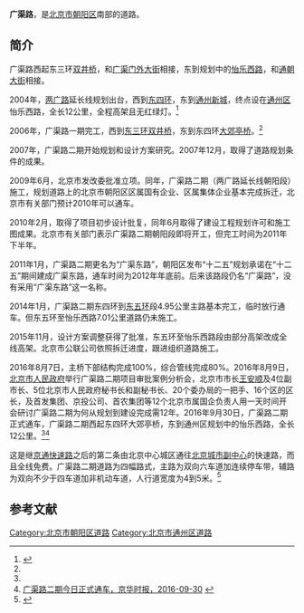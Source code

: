 {{Infobox China Road
|路牌类型 = Beijing
|道路方向 = WE
|中文道路名称 = 广渠路
|道路名称拼音 = GUANGQU LU
|图片 =Viaduct of Guangqu Rd at Baiziwan (20210429085223).jpg
|图片说明 = 广渠路百子湾段高架下方
|道路属性 = 
|道路总长度 = 
|车速限制 = 
|行车线数量 = 
|所在地区 = [[北京市|北京市]][[朝阳区|朝阳区]]
|起点 = [[双井桥|双井桥]]
|终点 = [[怡乐西路|怡乐西路]]
|路段主要建筑 =
}}
'''广渠路'''，是[[北京市|北京市]][[朝阳区|朝阳区]]南部的道路。
{{coord|39.89196|116.46822|display=title}}

==简介==
广渠路西起东三环[[双井桥|双井桥]]，和[[广渠门外大街|广渠门外大街]]相接，东到规划中的[[怡乐西路|怡乐西路]]，和[[通朝大街|通朝大街]]相接。

2004年，[[两广路|两广路]]延长线规划出台，西到[[北京四环路|东四环]]，东到[[北京城市副中心|通州新城]]，终点设在[[通州区_(北京市)|通州区]]怡乐西路，全长12公里，全程高架且无红绿灯。<ref name=rmw>{{Cite web |url=http://bj.people.com.cn/n2/2016/1001/c82840-29089681.html |title=广渠路二期通车首日:从通州到东四环开车10分钟，人民网，2016-10-01 |accessdate=2016-10-04 |archive-date=2017-01-12 |archive-url=https://web.archive.org/web/20170112000942/http://bj.people.com.cn/n2/2016/1001/c82840-29089681.html |dead-url=no }}</ref>

2006年，广渠路一期完工，西到[[北京三环路|东三环]][[双井桥|双井桥]]，东到东四环[[大郊亭桥|大郊亭桥]]。<ref name=rmw/>

2007年，广渠路二期开始规划和设计方案研究。2007年12月，取得了道路规划条件的成果。

2009年6月，北京市发改委批准立项。同年，广渠路二期（两广路延长线朝阳段）施工，规划道路上的北京市朝阳区区属国有企业、区属集体企业基本完成拆迁，北京市有关部门预计2010年可以通车。

2010年2月，取得了项目初步设计批复，同年6月取得了建设工程规划许可和施工图成果。北京市有关部门表示广渠路二期朝阳段即将开工，但完工时间为2011年下半年。

2011年1月，广渠路二期更名为“广渠东路”，朝阳区发布“十二五”规划承诺在“十二五”期间建成广渠东路，通车时间为2012年年底前。后来该路段仍名“广渠路”，没有采用“广渠东路”这一名称。

2014年1月，广渠路二期东四环到[[北京五环路|东五环]]段4.95公里主路基本完工，临时放行通车。但东五环至怡乐西路7.01公里道路仍未施工。

2015年11月，设计方案调整获得了批准，东五环至怡乐西路段由部分高架改成全线高架。北京市公联公司依照拆迁进度，跟进组织道路施工。

2016年8月7日，主桥下部结构完成100%，综合管线完成80%。2016年8月9日，[[北京市人民政府|北京市人民政府]]举行广渠路二期项目审批案例分析会，北京市市长[[王安顺|王安顺]]及4位副市长、5位北京市人民政府秘书长和副秘书长、20个委办局的一把手、16个区的区长，及首发集团、京投公司、首农集团等12个北京市属国企负责人用一天时间开会研讨广渠路二期为何从规划到建设完成需12年。2016年9月30日，广渠路二期正式通车，广渠路二期西起东四环大郊亭桥，东到通州区规划中的怡乐西路，全长12公里。<ref name=rmw/><ref>[http://epaper.jinghua.cn/html/2016-09/30/content_338193.htm 广渠路二期今日正式通车，京华时报，2016-09-30] {{webarchive|url=https://web.archive.org/web/20170112040129/http://epaper.jinghua.cn/html/2016-09/30/content_338193.htm |date=2017-01-12 }}</ref>

这是继[[京通快速路|京通快速路]]之后的第二条由北京中心城区通往[[北京城市副中心|北京城市副中心]]的快速路，而且全线免费。广渠路二期道路为四幅路式，主路为双向六车道加连续停车带，辅路为双向不少于四车道加非机动车道，人行道宽度为4到5米。<ref name=ming>{{Cite web |url=http://bj.people.com.cn/n/2015/1104/c82840-27015288.html |title=北京广渠路二期明年十一全线通车 全线免费，人民网，2015-11-04 |accessdate=2016-10-04 |archive-date=2017-01-12 |archive-url=https://web.archive.org/web/20170112001009/http://bj.people.com.cn/n/2015/1104/c82840-27015288.html |dead-url=no }}</ref>

==参考文献==
{{reflist}}
{{两广路}}
{{北京公路网}}
[[Category:北京市朝阳区道路|Category:北京市朝阳区道路]]
[[Category:北京市通州区道路|Category:北京市通州区道路]]